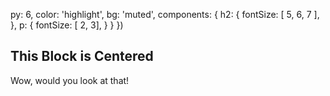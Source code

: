
  py: 6,
  color: 'highlight',
  bg: 'muted',
  components: {
    h2: {
      fontSize: [ 5, 6, 7 ],
    },
    p: {
      fontSize: [ 2, 3],
    }
  }
})

## This Block is Centered

Wow, would you look at that!
